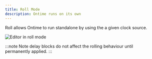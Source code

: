 ```yaml
---
title: Roll Mode
description: Ontime runs on its own
---
```


Roll allows Ontime to run standalone by using the a given clock source.

![Editor in roll mode](../../../assets/screenshots/feature/editor-roll.png)

:::note
Note delay blocks do not affect the rolling behaviour until permanently applied.
:::
